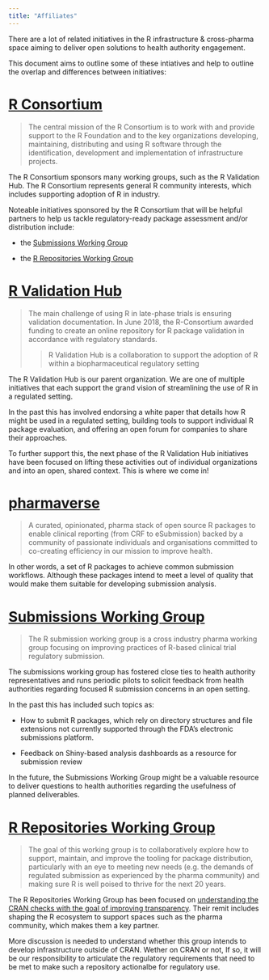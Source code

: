 ```yaml
---
title: "Affiliates"
---
```


There are a lot of related initiatives in the R infrastructure & cross-pharma space aiming to deliver open solutions to health authority engagement.

This document aims to outline some of these intiatives and help to outline the overlap and differences between initiatives:

# [R Consortium](https://www.r-consortium.org/)

> The central mission of the R Consortium is to work with and provide support to the R Foundation and to the key organizations developing, maintaining, distributing and using R software through the identification, development and implementation of infrastructure projects.

The R Consortium sponsors many working groups, such as the R Validation Hub. The R Consortium represents general R community interests, which includes supporting adoption of R in industry.

Noteable initiatives sponsored by the R Consortium that will be helpful partners to help us tackle regulatory-ready package assessment and/or distribution include:

-   the [Submissions Working Group](https://github.com/RConsortium/submissions-wg)

-   the [R Repositories Working Group](https://github.com/RConsortium/r-repositories-wg)

# [R Validation Hub](https://www.pharmar.org/)

> The main challenge of using R in late-phase trials is ensuring validation documentation. In June 2018, the R-Consortium awarded funding to create an online repository for R package validation in accordance with regulatory standards.
>
> > R Validation Hub is a collaboration to support the adoption of R within a biopharmaceutical regulatory setting

The R Validation Hub is our parent organization. We are one of multiple initiatives that each support the grand vision of streamlining the use of R in a regulated setting.

In the past this has involved endorsing a white paper that details how R might be used in a regulated setting, building tools to support individual R package evaluation, and offering an open forum for companies to share their approaches.

To further support this, the next phase of the R Validation Hub initiatives have been focused on lifting these activities out of individual organizations and into an open, shared context. This is where we come in!

# [pharmaverse](https://github.com/pharmaverse)

> A curated, opinionated, pharma stack of open source R packages to enable clinical reporting (from CRF to eSubmission) backed by a community of passionate individuals and organisations committed to co-creating efficiency in our mission to improve health.

In other words, a set of R packages to achieve common submission workflows. Although these packages intend to meet a level of quality that would make them suitable for developing submission analysis.

# [Submissions Working Group](https://github.com/RConsortium/submissions-wg)

> The R submission working group is a cross industry pharma working group focusing on improving practices of R-based clinical trial regulatory submission.

The submissions working group has fostered close ties to health authority representatives and runs periodic pilots to solicit feedback from health authorities regarding focused R submission concerns in an open setting.

In the past this has included such topics as:

-   How to submit R packages, which rely on directory structures and file extensions not currently supported through the FDA's electronic submissions platform.

-   Feedback on Shiny-based analysis dashboards as a resource for submission review

In the future, the Submissions Working Group might be a valuable resource to deliver questions to health authorities regarding the usefulness of planned deliverables.

# [R Repositories Working Group](https://github.com/RConsortium/r-repositories-wg)

> The goal of this working group is to collaboratively explore how to support, maintain, and improve the tooling for package distribution, particularly with an eye to meeting new needs (e.g. the demands of regulated submission as experienced by the pharma community) and making sure R is well poised to thrive for the next 20 years. 

The R Repositories Working Group has been focused on [understanding the CRAN checks with the goal of improving transparency](https://github.com/RConsortium/r-repositories-wg/blob/main/Documents/Proposal%20to%20CRAN.md). Their remit includes shaping the R ecosystem to support spaces such as the pharma community, which makes them a key partner.

More discussion is needed to understand whether this group intends to develop infrastructure outside of CRAN. Wether on CRAN or not, If so, it will be our responsibility to articulate the regulatory requirements that need to be met to make such a repository actionalbe for regulatory use.
